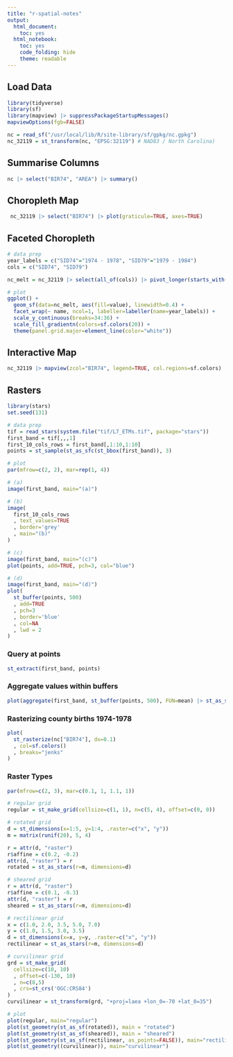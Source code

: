 ```yaml
---
title: "r-spatial-notes"
output: 
  html_document: 
    toc: yes
  html_notebook: 
    toc: yes
    code_folding: hide
    theme: readable
---
```


## **Load Data**

```r
library(tidyverse)
library(sf)
library(mapview) |> suppressPackageStartupMessages()
mapviewOptions(fgb=FALSE)

nc = read_sf("/usr/local/lib/R/site-library/sf/gpkg/nc.gpkg")
nc_32119 = st_transform(nc, "EPSG:32119") # NAD83 / North Carolina)
```

## **Summarise Columns**

```r
nc |> select("BIR74", "AREA") |> summary()
```

## **Choropleth Map**

```r
 nc_32119 |> select("BIR74") |> plot(graticule=TRUE, axes=TRUE)
```

## **Faceted Choropleth**

```r
# data prep
year_labels = c("SID74"="1974 - 1978", "SID79"="1979 - 1984")
cols = c("SID74", "SID79")

nc_melt = nc_32119 |> select(all_of(cols)) |> pivot_longer(starts_with("SID")) 

# plot
ggplot() + 
  geom_sf(data=nc_melt, aes(fill=value), linewidth=0.4) +
  facet_wrap(~ name, ncol=1, labeller=labeller(name=year_labels)) +
  scale_y_continuous(breaks=34:36) +
  scale_fill_gradientn(colors=sf.colors(20)) +
  theme(panel.grid.major=element_line(color="white"))
```

## **Interactive Map**

```r
nc_32119 |> mapview(zcol="BIR74", legend=TRUE, col.regions=sf.colors)
```

## **Rasters**

```r
library(stars)
set.seed(131)

# data prep
tif = read_stars(system.file("tif/L7_ETMs.tif", package="stars"))
first_band = tif[,,,1]
first_10_cols_rows = first_band[,1:10,1:10]
points = st_sample(st_as_sfc(st_bbox(first_band)), 3)

# plot
par(mfrow=c(2, 2), mar=rep(1, 4)) 

# (a)
image(first_band, main="(a)")

# (b)
image(
  first_10_cols_rows
  , text_values=TRUE
  , border='grey'
  , main="(b)"
)

# (c)
image(first_band, main="(c)")
plot(points, add=TRUE, pch=3, col="blue")

# (d)
image(first_band, main="(d)")
plot(
  st_buffer(points, 500)
  , add=TRUE
  , pch=3
  , border='blue'
  , col=NA
  , lwd = 2
)
```

### **Query at points**

```r
st_extract(first_band, points)
```

### **Aggregate values within buffers**

```r
plot(aggregate(first_band, st_buffer(points, 500), FUN=mean) |> st_as_sf())
```

### **Rasterizing county births 1974-1978**

```r
plot(
  st_rasterize(nc["BIR74"], dx=0.1)
  , col=sf.colors()
  , breaks="jenks"
)
```

### **Raster Types**

```r
par(mfrow=c(2, 3), mar=c(0.1, 1, 1.1, 1))

# regular grid
regular = st_make_grid(cellsize=c(1, 1), n=c(5, 4), offset=c(0, 0))

# rotated grid
d = st_dimensions(x=1:5, y=1:4, .raster=c("x", "y"))
m = matrix(runif(20), 5, 4)

r = attr(d, "raster")
r$affine = c(0.2, -0.2)
attr(d, "raster") = r
rotated = st_as_stars(r=m, dimensions=d)

# sheared grid
r = attr(d, "raster")
r$affine = c(0.1, -0.3)
attr(d, "raster") = r
sheared = st_as_stars(r=m, dimensions=d)

# rectilinear grid
x = c(1.0, 2.0, 3.5, 5.0, 7.0)
y = c(1.0, 1.5, 3.0, 3.5)
d = st_dimensions(x=x, y=y, .raster=c("x", "y"))
rectilinear = st_as_stars(r=m, dimensions=d)

# curvilinear grid
grd = st_make_grid(
  cellsize=c(10, 10)
  , offset=c(-130, 10)
  , n=c(8,5)
  , crs=st_crs('OGC:CRS84')
)
curvilinear = st_transform(grd, "+proj=laea +lon_0=-70 +lat_0=35")

# plot
plot(regular, main="regular")
plot(st_geometry(st_as_sf(rotated)), main = "rotated")
plot(st_geometry(st_as_sf(sheared)), main = "sheared")
plot(st_geometry(st_as_sf(rectilinear, as_points=FALSE)), main="rectilinear")
plot(st_geometry((curvilinear)), main="curvilinear")
```
